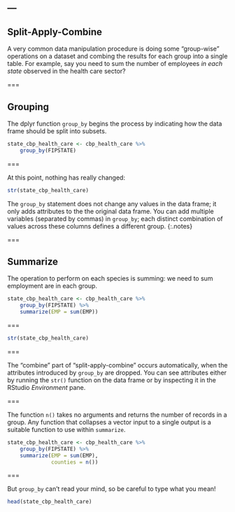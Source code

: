 ---
---

## Split-Apply-Combine

A very common data manipulation procedure is doing some "group-wise" operations
on a dataset and combing the results for each group into a single table. For
example, say you need to sum the number of employees *in each state* observed in
the health care sector?

===

## Grouping

The dplyr function `group_by` begins the process by indicating how the data frame should be split into subsets.

```r
state_cbp_health_care <- cbp_health_care %>%
    group_by(FIPSTATE)
```

===

At this point, nothing has really changed:

```r
str(state_cbp_health_care)
```

The `group_by` statement does not change any values in the data frame; it only
adds attributes to the the original data frame. You can add multiple variables
(separated by commas) in `group_by`; each distinct combination of values across
these columns defines a different group.
{:.notes}

===

## Summarize

The operation to perform on each species is summing: we need to sum employment
are in each group.

```r
state_cbp_health_care <- cbp_health_care %>%
    group_by(FIPSTATE) %>%
    summarize(EMP = sum(EMP))
```

===

```r
str(state_cbp_health_care)
```

===

The "combine" part of "split-apply-combine" occurs automatically, when the attributes introduced by `group_by` are dropped. You can see attributes either by running the `str()` function on the data frame or by inspecting it in the RStudio *Environment* pane.

===

The function `n()` takes no arguments and returns the number of records in a group. Any function that collapses a vector input to a single output is a suitable function to use within `summarize`.

```r
state_cbp_health_care <- cbp_health_care %>%
    group_by(FIPSTATE) %>%
    summarize(EMP = sum(EMP),
              counties = n())
```

===

But `group_by` can't read your mind, so be careful to type what you mean! 

```r
head(state_cbp_health_care)
```
